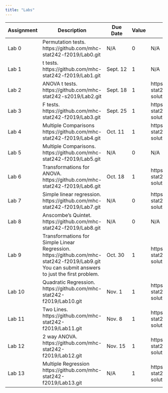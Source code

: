 ```yaml
---
title: "Labs"
---
```


+------------------+--------------------------------------------------------------------------------------+-------------------+----------+--------------------------------------------------------------------------+
| Assignment       | Description                                                                          | Due Date          | Value    | Solutions                                                                |
+==================+======================================================================================+===================+==========+==========================================================================+
| Lab 0            | Permutation tests.  https://github.com/mhc-stat242-f2019/Lab0.git                    | N/A               | 0        | N/A                                                                      |
+------------------+--------------------------------------------------------------------------------------+-------------------+----------+--------------------------------------------------------------------------+
| Lab 1            | t tests.  https://github.com/mhc-stat242-f2019/Lab1.git                              | Sept. 12          | 1        | N/A                                                                      |
+------------------+--------------------------------------------------------------------------------------+-------------------+----------+--------------------------------------------------------------------------+
| Lab 2            | ANOVA t tests.  https://github.com/mhc-stat242-s2019/Lab2.git                        | Sept. 18          | 1        |https://github.com/mhc-stat242-f2019/Lab2-solutions.git                   |
+------------------+--------------------------------------------------------------------------------------+-------------------+----------+--------------------------------------------------------------------------+
| Lab 3            | F tests.  https://github.com/mhc-stat242-f2019/Lab3.git                              | Sept. 25          | 1        |https://github.com/mhc-stat242-f2019/Lab3-solutions.git                   |
+------------------+--------------------------------------------------------------------------------------+-------------------+----------+--------------------------------------------------------------------------+
| Lab 4            | Multiple Comparisons  https://github.com/mhc-stat242-f2019/Lab4.git                  | Oct. 11           | 1        |https://github.com/mhc-stat242-f2019/Lab4-solutions.git                   |
+------------------+--------------------------------------------------------------------------------------+-------------------+----------+--------------------------------------------------------------------------+
| Lab 5            | Multiple Comparisons.  https://github.com/mhc-stat242-f2019/Lab5.git                 | N/A               | 0        |N/A                                                                       |
+------------------+--------------------------------------------------------------------------------------+-------------------+----------+--------------------------------------------------------------------------+
| Lab 6            | Transformations for ANOVA.  https://github.com/mhc-stat242-f2019/Lab6.git            | Oct. 18           | 1        |https://github.com/mhc-stat242-f2019/Lab6-solutions.git                   |
+------------------+--------------------------------------------------------------------------------------+-------------------+----------+--------------------------------------------------------------------------+
| Lab 7            | Simple linear regression.  https://github.com/mhc-stat242-f2019/Lab7.git             | N/A               | 0        |https://github.com/mhc-stat242-f2019/Lab7-solutions.git                   |
+------------------+--------------------------------------------------------------------------------------+-------------------+----------+--------------------------------------------------------------------------+
| Lab 8            | Anscombe's Quintet.  https://github.com/mhc-stat242-f2019/Lab8.git                   | N/A               | 0        |N/A                                                                       |
+------------------+--------------------------------------------------------------------------------------+-------------------+----------+--------------------------------------------------------------------------+
| Lab 9            | Transformations for Simple Linear Regression.                                        | Oct. 30           | 1        |https://github.com/mhc-stat242-f2019/Lab9-solutions.git                   |
|                  | https://github.com/mhc-stat242-f2019/Lab9.git                                        |                   |          |                                                                          |
|                  | You can submit answers to just the first problem.                                    |                   |          |                                                                          |
+------------------+--------------------------------------------------------------------------------------+-------------------+----------+--------------------------------------------------------------------------+
| Lab 10           | Quadratic Regression.  https://github.com/mhc-stat242-f2019/Lab10.git                | Nov. 1            | 1        |https://github.com/mhc-stat242-f2019/Lab10-solutions.git                  |
+------------------+--------------------------------------------------------------------------------------+-------------------+----------+--------------------------------------------------------------------------+
| Lab 11           | Two Lines.  https://github.com/mhc-stat242-f2019/Lab11.git                           | Nov. 8            | 1        |https://github.com/mhc-stat242-f2019/Lab11-solutions.git                  |
+------------------+--------------------------------------------------------------------------------------+-------------------+----------+--------------------------------------------------------------------------+
| Lab 12           | 2 way ANOVA.  https://github.com/mhc-stat242-f2019/Lab12.git                         | Nov. 15           | 1        |https://github.com/mhc-stat242-f2019/Lab12-solutions.git                  |
+------------------+--------------------------------------------------------------------------------------+-------------------+----------+--------------------------------------------------------------------------+
| Lab 13           | Multiple Regression  https://github.com/mhc-stat242-f2019/Lab13.git                  | N/A               | 1        |https://github.com/mhc-stat242-f2019/Lab13-solutions.git                  |
+------------------+--------------------------------------------------------------------------------------+-------------------+----------+--------------------------------------------------------------------------+

